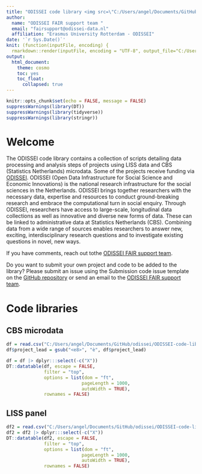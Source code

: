 ---
title: "ODISSEI code library <img src=\"C:/Users/angel/Documents/GitHub/ODISSEI-code-library/images/odissei_logo.png\" style=\"float: right;\" width=\"250\" height=\"70\" />"
author: 
  name: "ODISSEI FAIR support team "
  email: "fairsupport@odissei-data.nl"
  affiliation: "Erasmus University Rotterdam - ODISSEI"
date: '`r Sys.Date()`'
knit: (function(inputFile, encoding) {
  rmarkdown::render(inputFile, encoding = "UTF-8", output_file="C:/Users/angel/Documents/GitHub/odissei/ODISSEI-code-library/docs/index.html") })
output: 
  html_document:
    theme: cosmo
    toc: yes
    toc_float:
      collapsed: true
---

```{r setup, include=FALSE}
knitr::opts_chunk$set(echo = FALSE, message = FALSE)
suppressWarnings(library(DT))
suppressWarnings(library(tidyverse))
suppressWarnings(library(stringr))
```


# Welcome
The ODISSEI code library contains a collection of scripts detailing data processing and analysis steps of projects using LISS data and CBS (Statistics Netherlands) microdata. Some of the projects receive funding via [ODISSEI](https://odissei-data.nl/en/). ODISSEI (Open Data Infrastructure for Social Science and Economic Innovations) is the national research infrastructure for the social sciences in the Netherlands. ODISSEI brings together researchers with the necessary data, expertise and resources to conduct ground-breaking research and embrace the computational turn in social enquiry. Through ODISSEI, researchers have access to large-scale, longitudinal data collections as well as innovative and diverse new forms of data. These can be linked to administrative data at Statistics Netherlands (CBS). Combining data from a wide range of sources enables researchers to answer new, exciting, interdisciplinary research questions and to investigate existing questions in novel, new ways.

If you have comments, reach out tothe [ODISSEI FAIR support team](mailto:fairsupport@odissei-data.nl).

Do you want to submit your own project and code to be added to the library? Please submit an issue using the Submission code issue template on the [GitHub repository](https://github.com/AngelicaMaineri/ODISSEI-code-library) or send an email to the [ODISSEI FAIR support team](mailto:fairsupport@odissei-data.nl).

# Code libraries
## CBS microdata 
```{r loaddataCBS}
df = read.csv("C:/Users/angel/Documents/GitHub/odissei/ODISSEI-code-library/Data/odissei-projects-clean_CBS.csv", encoding = "UTF-8")
df$project_lead = gsub("<e8>", "è", df$project_lead)

df = df |> dplyr:::select(-c("X")) 
DT::datatable(df, escape = FALSE,
              filter = "top", 
              options = list(dom = "ft", 
                            pageLength = 1000, 
                            autoWidth = TRUE),
              rownames = FALSE)
```

## LISS panel
```{r loaddataLISS}
df2 = read.csv("C:/Users/angel/Documents/GitHub/odissei/ODISSEI-code-library/Data/odissei-projects-clean_LISS.csv", encoding = "UTF-8")
df2 = df2 |> dplyr:::select(-c("X")) 
DT::datatable(df2, escape = FALSE,
              filter = "top", 
              options = list(dom = "ft", 
                            pageLength = 1000, 
                            autoWidth = TRUE),
              rownames = FALSE)
```